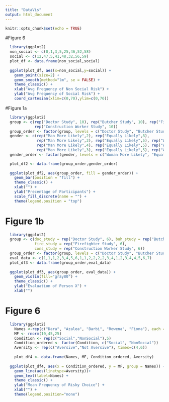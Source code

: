```yaml
---
title: "DataVis"
output: html_document
---
```


```r
knitr::opts_chunk$set(echo = TRUE)
```

#Figure 6

```r
  library(ggplot2)
  non_social <- c(0,1,3,5,25,46,52,58)
  social <- c(12,47,5,41,48,32,56,59)
  plot_df <- data.frame(non_social,social)
  
  ggplot(plot_df, aes(x=non_social,y=social)) + 
    geom_point(size=2) + 
    geom_smooth(method="lm", se = FALSE) +
    theme_classic() +
    xlab("Avg Frequency of Non Social Risk") +
    ylab("Avg Frequency of Social Risk") +
    coord_cartesian(xlim=c(0,70),ylim=c(0,70))

```

#Figure 1a

```r
  library(ggplot2)
  group <- c(rep("Doctor Study", 10), rep("Butcher Study", 10), rep("Firefighter Study", 10), 
             rep("Construction Worker Study", 10))
  group_order <- factor(group, levels = c("Doctor Study", "Butcher Study", "Firefighter Study",                                                    "Construction Worker Study"))
  gender <- c(rep("Man More Likely",2), rep("Equally Likely",8), 
              rep("Man More Likely",3), rep("Equally Likely",5), rep("Woman More Likely",2),
              rep("Man More Likely",4), rep("Equally Likely",5), rep("Woman More Likely",1),
              rep("Man More Likely",3), rep("Equally Likely",5), rep("Woman More Likely",2))
  gender_order <- factor(gender, levels = c("Woman More Likely", "Equally Likely", "Man More Likely"))

  plot_df2 <- data.frame(group_order,gender_order)
  
  ggplot(plot_df2, aes(group_order, fill = gender_order)) +
    geom_bar(position = "fill") +
    theme_classic() +
    xlab("") +
    ylab("Precentage of Participants") +
    scale_fill_discrete(name = "") +
    theme(legend.position = "top")
```

# Figure 1b

```r
  library(ggplot2)
  group <- c(doc_study = rep("Doctor Study", 6), buh_study = rep("Butcher Study", 6), 
             fire_study = rep("Firefighter Study", 6), 
             cons_study = rep("Construction Worker Study", 6))
  group_order <- factor(group, levels = c("Doctor Study", "Butcher Study", "Firefighter Study",                                            "Construction Worker Study"))
  eval_data <- c(1,1,1,2,3,4,5,6,1,1,2,2,2,2,3,4,1,2,3,4,4,5,6,7)
  plot_df3 <- data.frame(group_order,eval_data)
  
  ggplot(plot_df3, aes(group_order, eval_data)) +
    geom_violin(fill="gray80") +
    theme_classic() +
    ylab("Evaluation of Person X") +
    xlab("")

```

# Figure 6

```r
  library(ggplot2)
    Names <-rep(c("Dara", "Azalea", "Barbi", "Rowena", "Fiona"), each = 2)
    MF <- rnorm(10,45,25) 
    Condition <- rep(c("Social","NonSocial"),5)
    Condition_ordered <- factor(Condition, c("Social", "NonSocial"))
    Aversity <- rep(c("Aversive","Not Aversive"), times=c(4,6))
    
    plot_df4 <- data.frame(Names, MF, Condition_ordered, Aversity)
  
  ggplot(plot_df4, aes(x = Condition_ordered, y = MF, group = Names)) +
    geom_line(aes(linetype=Aversity))+
    geom_text(label=Names) +
    theme_classic() +
    ylab("Mean Frequency of Risky Choice") +
    xlab("") +
    theme(legend.position="none")

```

